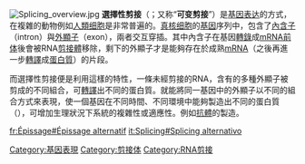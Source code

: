 {{noteTA
|G1=Lifesciences
}}
[[File:Splicing_overview.jpg|right]]
'''選擇性剪接'''（{{lang-en|Alternative splicing}}；又称“'''可变剪接'''”）是[[基因表达|基因表达]]的方式，在複雜的動物例如[[人類|人類]][[细胞|细胞]]是非常普遍的。[[真核细胞|真核细胞]]的[[基因|基因]]序列中，包含了[[內含子|內含子]]（intron）與[[外顯子|外顯子]]（exon），兩者交互穿插。其中內含子在基因[[轉錄|轉錄]]成[[前信使核糖核酸|mRNA前体]]後會被RNA[[剪接體|剪接體]]移除，剩下的外顯子才是能夠存在於成熟[[mRNA|mRNA]]（之後再進一步[[轉譯|轉譯]]成[[蛋白質|蛋白質]]）的片段。

而選擇性剪接便是利用這樣的特性，一條未經剪接的RNA，含有的多種外顯子被剪成的不同組合，可[[轉譯|轉譯]]出不同的蛋白質。就能將同一基因中的外顯子以不同的組合方式來表現，使一個基因在不同時間、不同環境中能夠製造出不同的蛋白質（{{link-en|基因表現調控|Regulation of gene expression}}），可增加生理狀況下系統的複雜性或適應性。例如[[抗體|抗體]]的製造。

{{转录后修饰}}

[[Category:基因表現|Category:基因表現]]
[[Category:剪接体|Category:剪接体]]
[[Category:RNA剪接|Category:RNA剪接]]

[[fr:Épissage#Épissage_alternatif|fr:Épissage#Épissage alternatif]]
[[it:Splicing#Splicing_alternativo|it:Splicing#Splicing alternativo]]